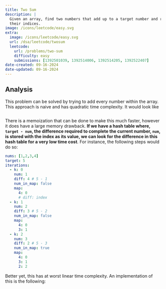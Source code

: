```yaml
---
title: Two Sum
description: |
  Given an array, find two numbers that add up to a target number and return 
  their indices.
image: /icons/leetcode/easy.svg
extra:
  image: /icons/leetcode/easy.svg
  url: /dsa/leetcode/twosum
  leetcode:
    url: /problems/two-sum
    difficulty: easy
    submissions: [1392501039, 1392514006, 1392514205, 1392522407]
date-created: 09-16-2024
date-updated: 09-16-2024
---
```



## Analysis

This problem can be solved by trying to add every number within the array. This
approach is naive and has quadratic time complexity. It would look like


```.python
```


There is a memoization that can be done to make this much faster, however it 
does have a large memory drawback. **If we have a hash table where, ``target - num``,
the difference required to complete the current number, ``num``, is stored with 
the index as its value, we can look for the difference in this hash table for 
a very low time cost**. For instance, the following steps would do so:

```yaml
nums: [1,2,3,4]
target: 5
iterations:
  - k: 0
    num: 1
    diff: 4 # 5 - 1
    num_in_map: false
    map:
      4: 0
      # diff: index
  - k: 1
    num: 2
    diff: 3 # 5 - 2
    num_in_map: false
    map:
      4: 0
      3: 1
  - k: 2
    num: 3
    diff: 2 # 5 - 3
    num_in_map: true
    map:
      4: 0
      3: 1
      2: 2
```

Better yet, this has at worst linear time complexity. An implementation of this
is the following:

```.python
```




